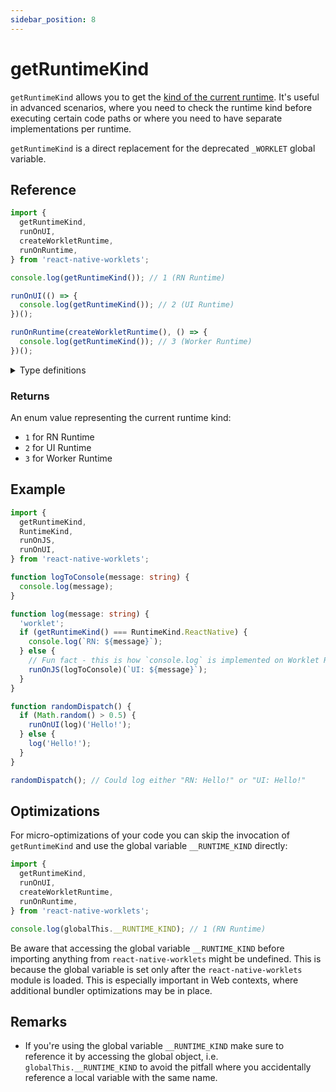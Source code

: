 ```yaml
---
sidebar_position: 8
---
```


# getRuntimeKind

`getRuntimeKind` allows you to get the [kind of the current runtime](/docs/fundamentals/runtimeKinds). It's useful in advanced scenarios, where you need to check the runtime kind before executing certain code paths or where you need to have separate implementations per runtime.

`getRuntimeKind` is a direct replacement for the deprecated `_WORKLET` global variable.

## Reference

```typescript
import {
  getRuntimeKind,
  runOnUI,
  createWorkletRuntime,
  runOnRuntime,
} from 'react-native-worklets';

console.log(getRuntimeKind()); // 1 (RN Runtime)

runOnUI(() => {
  console.log(getRuntimeKind()); // 2 (UI Runtime)
})();

runOnRuntime(createWorkletRuntime(), () => {
  console.log(getRuntimeKind()); // 3 (Worker Runtime)
})();
```

<details>
<summary>Type definitions</summary>

```typescript
enum RuntimeKind {
  ReactNative = 1,
  UI = 2,
  Worker = 3,
}

function getRuntimeKind(): RuntimeKind;
```

</details>

### Returns

An enum value representing the current runtime kind:

- `1` for RN Runtime
- `2` for UI Runtime
- `3` for Worker Runtime

## Example

```typescript
import {
  getRuntimeKind,
  RuntimeKind,
  runOnJS,
  runOnUI,
} from 'react-native-worklets';

function logToConsole(message: string) {
  console.log(message);
}

function log(message: string) {
  'worklet';
  if (getRuntimeKind() === RuntimeKind.ReactNative) {
    console.log(`RN: ${message}`);
  } else {
    // Fun fact - this is how `console.log` is implemented on Worklet Runtimes.
    runOnJS(logToConsole)(`UI: ${message}`);
  }
}

function randomDispatch() {
  if (Math.random() > 0.5) {
    runOnUI(log)('Hello!');
  } else {
    log('Hello!');
  }
}

randomDispatch(); // Could log either "RN: Hello!" or "UI: Hello!"
```

## Optimizations

For micro-optimizations of your code you can skip the invocation of `getRuntimeKind` and use the global variable `__RUNTIME_KIND` directly:

```typescript
import {
  getRuntimeKind,
  runOnUI,
  createWorkletRuntime,
  runOnRuntime,
} from 'react-native-worklets';

console.log(globalThis.__RUNTIME_KIND); // 1 (RN Runtime)
```

Be aware that accessing the global variable `__RUNTIME_KIND` before importing anything from `react-native-worklets` might be undefined. This is because the global variable is set only after the `react-native-worklets` module is loaded. This is especially important in Web contexts, where additional bundler optimizations may be in place.

## Remarks

- If you're using the global variable `__RUNTIME_KIND` make sure to reference it by accessing the global object, i.e. `globalThis.__RUNTIME_KIND` to avoid the pitfall where you accidentally reference a local variable with the same name.
